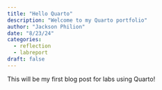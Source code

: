 ```yaml
---
title: "Hello Quarto"
description: "Welcome to my Quarto portfolio"
author: "Jackson Philion"
date: "8/23/24"
categories:
  - reflection
  - labreport
draft: false
---
```

This will be my first blog post for labs using Quarto!